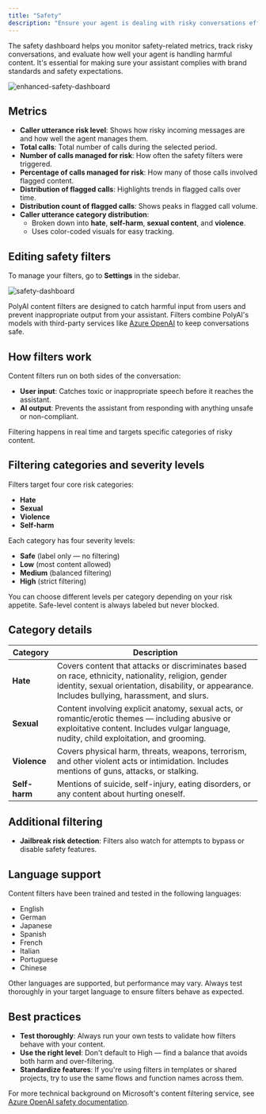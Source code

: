 ```yaml
---
title: "Safety"
description: "Ensure your agent is dealing with risky conversations effectively."
---
```


The safety dashboard helps you monitor safety-related metrics, track risky conversations, and evaluate how well your agent is handling harmful content. It's essential for making sure your assistant complies with brand standards and safety expectations.

![enhanced-safety-dashboard](/images/release-notes/2503/new-safety.png)

## Metrics

- **Caller utterance risk level**: Shows how risky incoming messages are and how well the agent manages them.
- **Total calls**: Total number of calls during the selected period.
- **Number of calls managed for risk**: How often the safety filters were triggered.
- **Percentage of calls managed for risk**: How many of those calls involved flagged content.
- **Distribution of flagged calls**: Highlights trends in flagged calls over time.
- **Distribution count of flagged calls**: Shows peaks in flagged call volume.
- **Caller utterance category distribution**:
  - Broken down into **hate**, **self-harm**, **sexual content**, and **violence**.
  - Uses color-coded visuals for easy tracking.

## Editing safety filters

To manage your filters, go to **Settings** in the sidebar.

![safety-dashboard](/images/safety-filters.png)

PolyAI content filters are designed to catch harmful input from users and prevent inappropriate output from your assistant. Filters combine PolyAI's models with third-party services like [Azure OpenAI](https://learn.microsoft.com/en-us/azure/ai-services/content-safety/) to keep conversations safe.

## How filters work

Content filters run on both sides of the conversation:
- **User input**: Catches toxic or inappropriate speech before it reaches the assistant.
- **AI output**: Prevents the assistant from responding with anything unsafe or non-compliant.

Filtering happens in real time and targets specific categories of risky content.

## Filtering categories and severity levels

Filters target four core risk categories:

- **Hate**
- **Sexual**
- **Violence**
- **Self-harm**

Each category has four severity levels:

- **Safe** (label only — no filtering)
- **Low** (most content allowed)
- **Medium** (balanced filtering)
- **High** (strict filtering)

You can choose different levels per category depending on your risk appetite. Safe-level content is always labeled but never blocked.

## Category details

| **Category** | **Description** |
|-------------|-----------------|
| **Hate** | Covers content that attacks or discriminates based on race, ethnicity, nationality, religion, gender identity, sexual orientation, disability, or appearance. Includes bullying, harassment, and slurs. |
| **Sexual** | Content involving explicit anatomy, sexual acts, or romantic/erotic themes — including abusive or exploitative content. Includes vulgar language, nudity, child exploitation, and grooming. |
| **Violence** | Covers physical harm, threats, weapons, terrorism, and other violent acts or intimidation. Includes mentions of guns, attacks, or stalking. |
| **Self-harm** | Mentions of suicide, self-injury, eating disorders, or any content about hurting oneself. |

## Additional filtering

- **Jailbreak risk detection**: Filters also watch for attempts to bypass or disable safety features.

## Language support

Content filters have been trained and tested in the following languages:

- English
- German
- Japanese
- Spanish
- French
- Italian
- Portuguese
- Chinese

Other languages are supported, but performance may vary. Always test thoroughly in your target language to ensure filters behave as expected.

## Best practices

- **Test thoroughly**: Always run your own tests to validate how filters behave with your content.
- **Use the right level**: Don't default to High — find a balance that avoids both harm and over-filtering.
- **Standardize features**: If you're using filters in templates or shared projects, try to use the same flows and function names across them.

For more technical background on Microsoft's content filtering service, see [Azure OpenAI safety documentation](https://learn.microsoft.com/en-us/azure/ai-services/content-safety/).

